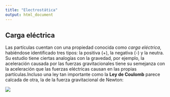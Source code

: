 ```yaml
---
title: "Electrostática"
output: html_document
---
```


## Carga eléctrica

Las partículas cuentan con una propiedad conocida como _carga eléctrica_, habiéndose identificado tres tipos: la positiva (+), la negativa (-) y la neutra. Su estudio tiene ciertas analogías con la gravedad, por ejemplo, la aceleración causada por las fuerzas gravitacionales tiene su semejanza con la aceleración que las fuerzas eléctricas causan en las propias partículas.Incluso una ley tan importante como la __Ley de Coulomb__ parece calcada de otra, la de la fuerza gravitacional de Newton:

![](images/meme-001.jpg)
